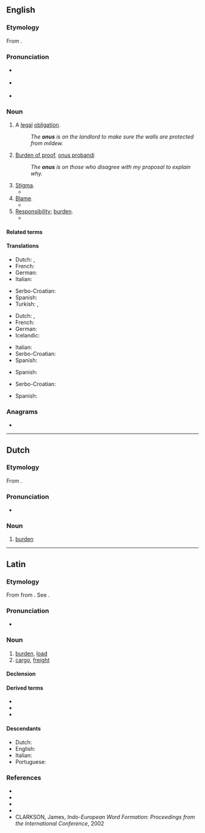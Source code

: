 {{also|ónus|ônus}}
==English==

===Etymology===
{{PIE root|en|h₃enh₂}}
From {{bor|en|la|onus||burden}}.

===Pronunciation===
* {{a|RP}} {{IPA|/ˈəʊnəs/|lang=en}}
* {{a|US}} {{IPA|/ˈoʊnəs/|lang=en}}
* {{rhymes|əʊnəs|lang=en}}

===Noun===
{{en-noun|~|es}}

# A [[legal]] [[obligation]].
#: ''The '''onus''' is on the landlord to make sure the walls are protected from mildew.''
# {{lb|en|uncountable}} [[burden of proof|Burden of proof]], [[onus probandi]]
#: ''The '''onus''' is on those who disagree with my proposal to explain why.''
# [[stigma|Stigma]].
#* {{quote-book|lang=en|title=Godiva's Ride: Women of Letters in England, 1830-1880|page=19|author=Dorothy Mermin|year=1993|passage=Geraldine evades the '''onus''' of ambition by subordinating it to the service of her family, and escapes the '''onus''' of sexuality by bodily mutilation}}
# [[blame|Blame]].
#* {{quote-book|lang=en|title=Shattered Peace: The Origins of the Cold War and the National Security State|page=6|author=Daniel Yergin|year=1977|passage=... what might be called "'''onus'''-shifting" — each side trying to make a record and place blame on the other for the division of Europe and the Cold War itself.}}
# [[responsibility|Responsibility]]; [[burden]].
#* {{quote-book|lang=en|title=The Beatles Anthology|page=174|author=Beatles|coauthors=Brian Roylance, Paul McCartney, John Lennon, George Harrison, Ringo Starr|year=2000|passage=The '''onus''' isn't on us to produce something great every time. The '''onus''' is on the public to decide whether they like it or not.}}

====Related terms====
{{rootsee|en|h₃enh₂}}

====Translations====
{{trans-top|legal obligation}}
* Dutch: {{t+|nl|last|m}}, {{t+|nl|plicht|f}}
* French: {{t+|fr|responsabilité|f}}
* German: {{t+|de|Pflicht|f}}
* Italian: {{t+|it|onere}}
{{trans-mid}}
* Serbo-Croatian: {{t+|sh|obaveza}}
* Spanish: {{t+|es|obligación|f}}
* Turkish: {{t+|tr|sorumluluk}}, {{t+|tr|yük}}
{{trans-bottom}}

{{trans-top|burden of proof}}
* Dutch: {{t+|nl|last|m}}, {{t+|nl|bewijslast|m}}
* French: {{t|fr|charge de la preuve|f}}
* German: {{t|de|Beweislast|f}}
* Icelandic: {{t|is|sönnunarbyrði|f}}
{{trans-mid}}
* Italian: {{t|it|onere della prova}}
* Serbo-Croatian: {{t|sh|teret dokaza|m}}
* Spanish: {{t|es|carga de la prueba|f}}
{{trans-bottom}}

{{trans-top|stigma}}
* Spanish: {{t+|es|estigma}}
{{trans-mid}}
{{trans-bottom}}

{{trans-top|blame}}
* Serbo-Croatian: {{t+|sh|breme|n}}
{{trans-mid}}
* Spanish: {{t+|es|culpa}}
{{trans-bottom}}

===Anagrams===
* {{anagrams|en|a=nosu|Osun|UNOS|nous|ouns}}

----

==Dutch==

===Etymology===
From {{der|nl|la|onus||burden}}.

===Pronunciation===
* {{audio|Nl-onus.ogg|Audio|lang=nl}}

===Noun===
{{nl-noun|m|-en|pl2=oni|onusje}}

# [[burden]]

----

==Latin==

===Etymology===
{{PIE root|la|h₃enh₂}}
From {{der|la|ine-pro|*h₃énh₂os}} from {{m|ine-pro|*h₃enh₂-}}. See {{cog|grc|ὄνομαι||impugn, quarrel with}}.

===Pronunciation===
* {{la-IPA|onus}}

===Noun===
{{la-noun|onus|oneris|n|third}}

# [[burden]], [[load]]
# [[cargo]], [[freight]]

====Declension====
{{la-decl-3rd-N|onus|oner}}

====Derived terms====
* {{l|la|onerō}}
* {{l|la|onustus}}
* {{l|la|onus probandī}}

====Descendants====
* Dutch: {{l|nl|onus}}
* English: {{l|en|onus}}
* Italian: {{l|it|onere}}
* Portuguese: {{l|pt|ónus}}

===References===
* {{R:L&S}}
* {{R:Elementary Lewis}}
* {{R:du Cange}}
* {{R:Gaffiot}}
* CLARKSON, James, ''Indo-European Word Formation: Proceedings from the International Conference'', 2002